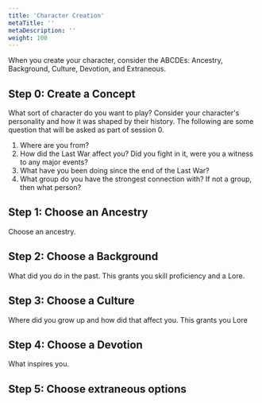 ```yaml
---
title: 'Character Creation'
metaTitle: ''
metaDescription: ''
weight: 100
---
```


When you create your character, consider the ABCDEs: Ancestry, Background, Culture, Devotion, and Extraneous.

## Step 0: Create a Concept

What sort of character do you want to play? Consider your character's personality and how it was shaped by their history. The following are some question that will be asked as part of session 0.

1. Where are you from?
2. How did the Last War affect you? Did you fight in it, were you a witness to any major events?
3. What have you been doing since the end of the Last War?
4. What group do you have the strongest connection with? If not a group, then what person?

## Step 1: Choose an Ancestry
Choose an ancestry.

## Step 2: Choose a Background
What did you do in the past. This grants you skill proficiency and a Lore.

## Step 3: Choose a Culture
Where did you grow up and how did that affect you. This grants you Lore

## Step 4: Choose a Devotion
What inspires you. 

## Step 5: Choose extraneous options
